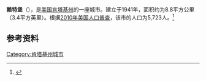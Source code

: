 {{Infobox City 
|chinese_name = 赖特堡
|official_name = Fort Wright
|image_flag = 
|image_seal = 
|image_skyline = 
|image_map = 
|map_caption =
|subdivision_type = [[國家|國家]]
|subdivision_name = {{USA}}
|leader_title = 
|leader_name = 
|subdivision_type1 = [[美國行政區劃|州]]
|subdivision_name1 = [[肯塔基州|肯塔基州]]
|subdivision_type2 = [[肯塔基州行政区划|县]]
|subdivision_name2 = Kenton
|found_title            = 正式立市
|found_date             = 1941年
|area_total = 8.8
|area_land = 
|area_water = 
|population_as_of = 2010
|population_total = 5,723
|population_density = 
|timezone = 
|utc_offset = 
|timezone_DST = 
|utc_offset_DST = 
}}

'''赖特堡'''（{{lang-en|'''Fort Wright'''}}），是[[美国|美国]][[肯塔基州|肯塔基州]]的一座城市。建立于1941年，面积约为8.8平方公里（3.4平方英里）。根据[[2010年美国人口普查|2010年美国人口普查]]，该市的人口为5,723人。<ref name=census>{{cite web |url = http://www.census.gov/prod/www/abs/decennial/ |title = Census of Population and Housing |publisher = U.S. Census Bureau |accessdate = November 18, 2011 |archive-url = https://web.archive.org/web/20060208103743/http://www.census.gov/prod/www/abs/decennial/ |archive-date = 2006-02-08 |dead-url = yes }}</ref>

== 参考资料 ==
{{reflist}}

[[Category:肯塔基州城市|Category:肯塔基州城市]]

{{Kentucky-stub}}